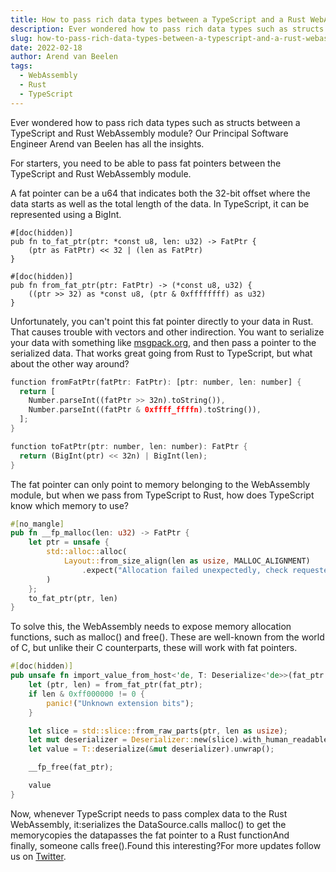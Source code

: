 ```yaml
---
title: How to pass rich data types between a TypeScript and a Rust WebAssembly module
description: Ever wondered how to pass rich data types such as structs between a TypeScript and Rust WebAssembly module?
slug: how-to-pass-rich-data-types-between-a-typescript-and-a-rust-webassembly-module
date: 2022-02-18
author: Arend van Beelen
tags:
  - WebAssembly
  - Rust
  - TypeScript
---
```


Ever wondered how to pass rich data types such as structs between a TypeScript and Rust WebAssembly module? Our Principal Software Engineer Arend van Beelen has all the insights.

For starters, you need to be able to pass fat pointers between the TypeScript and Rust WebAssembly module.

A fat pointer can be a u64 that indicates both the 32-bit offset where the data starts as well as the total length of the data. In TypeScript, it can be represented using a BigInt.

``` 
#[doc(hidden)]
pub fn to_fat_ptr(ptr: *const u8, len: u32) -> FatPtr {
    (ptr as FatPtr) << 32 | (len as FatPtr)
}

#[doc(hidden)]
pub fn from_fat_ptr(ptr: FatPtr) -> (*const u8, u32) {
    ((ptr >> 32) as *const u8, (ptr & 0xffffffff) as u32)
}
```

Unfortunately, you can't point this fat pointer directly to your data in Rust. That causes trouble with vectors and other indirection. You want to serialize your data with something like [msgpack.org](https://msgpack.org/), and then pass a pointer to the serialized data. That works great going from Rust to TypeScript, but what about the other way around?

```Rust
function fromFatPtr(fatPtr: FatPtr): [ptr: number, len: number] {
  return [
    Number.parseInt((fatPtr >> 32n).toString()),
    Number.parseInt((fatPtr & 0xffff_ffffn).toString()),
  ];
}

function toFatPtr(ptr: number, len: number): FatPtr {
  return (BigInt(ptr) << 32n) | BigInt(len);
}
```
The fat pointer can only point to memory belonging to the WebAssembly module, but when we pass from TypeScript to Rust, how does TypeScript know which memory to use?

```Rust
#[no_mangle]
pub fn __fp_malloc(len: u32) -> FatPtr {
    let ptr = unsafe {
        std::alloc::alloc(
            Layout::from_size_align(len as usize, MALLOC_ALIGNMENT)
                .expect("Allocation failed unexpectedly, check requested allocation size"),
        )
    };
    to_fat_ptr(ptr, len)
}
```
To solve this, the WebAssembly needs to expose memory allocation functions, such as malloc() and free(). These are well-known from the world of C, but unlike their C counterparts, these will work with fat pointers.

```Rust
#[doc(hidden)]
pub unsafe fn import_value_from_host<'de, T: Deserialize<'de>>(fat_ptr: FatPtr) -> T {
    let (ptr, len) = from_fat_ptr(fat_ptr);
    if len & 0xff000000 != 0 {
        panic!("Unknown extension bits");
    }

    let slice = std::slice::from_raw_parts(ptr, len as usize);
    let mut deserializer = Deserializer::new(slice).with_human_readable();
    let value = T::deserialize(&mut deserializer).unwrap();

    __fp_free(fat_ptr);

    value
}
```
Now, whenever TypeScript needs to pass complex data to the Rust WebAssembly, it:serializes the DataSource.calls malloc() to get the memorycopies the datapasses the fat pointer to a Rust functionAnd finally, someone calls free().Found this interesting?For more updates follow us on [Twitter](https://x.com/fiberplane).